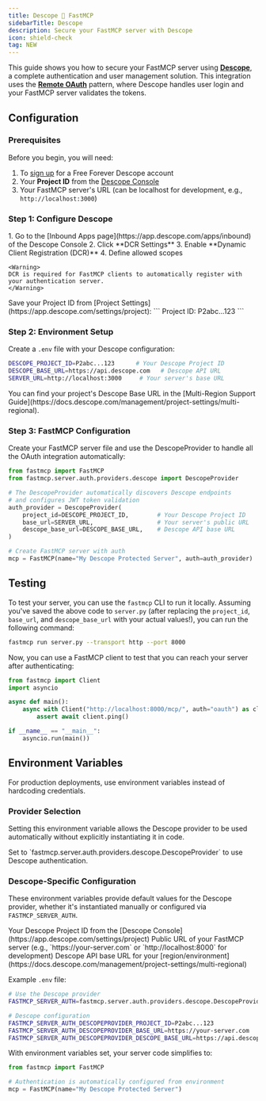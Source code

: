 ```yaml
---
title: Descope 🤝 FastMCP
sidebarTitle: Descope
description: Secure your FastMCP server with Descope
icon: shield-check
tag: NEW
---
```



<VersionBadge version="2.12.4" />

This guide shows you how to secure your FastMCP server using [**Descope**](https://www.descope.com), a complete authentication and user management solution. This integration uses the [**Remote OAuth**](/servers/auth/remote-oauth) pattern, where Descope handles user login and your FastMCP server validates the tokens.

## Configuration

### Prerequisites

Before you begin, you will need:
1. To [sign up](https://www.descope.com/sign-up) for a Free Forever Descope account
2. Your **Project ID** from the [Descope Console](https://app.descope.com/settings/project)
3. Your FastMCP server's URL (can be localhost for development, e.g., `http://localhost:3000`)

### Step 1: Configure Descope

<Steps>
<Step title="Enable Dynamic Client Registration">
    1. Go to the [Inbound Apps page](https://app.descope.com/apps/inbound) of the Descope Console
    2. Click **DCR Settings**
    3. Enable **Dynamic Client Registration (DCR)**
    4. Define allowed scopes
    
    <Warning>
    DCR is required for FastMCP clients to automatically register with your authentication server.
    </Warning>
</Step>

<Step title="Note Your Project ID">
    Save your Project ID from [Project Settings](https://app.descope.com/settings/project):
    ```
    Project ID: P2abc...123
    ```
</Step>
</Steps>

### Step 2: Environment Setup

Create a `.env` file with your Descope configuration:

```bash
DESCOPE_PROJECT_ID=P2abc...123      # Your Descope Project ID
DESCOPE_BASE_URL=https://api.descope.com   # Descope API URL
SERVER_URL=http://localhost:3000     # Your server's base URL
```

<Note>
You can find your project's Descope Base URL in the [Multi-Region Support Guide](https://docs.descope.com/management/project-settings/multi-regional).
</Note>

### Step 3: FastMCP Configuration

Create your FastMCP server file and use the DescopeProvider to handle all the OAuth integration automatically:

```python server.py
from fastmcp import FastMCP
from fastmcp.server.auth.providers.descope import DescopeProvider

# The DescopeProvider automatically discovers Descope endpoints
# and configures JWT token validation
auth_provider = DescopeProvider(
    project_id=DESCOPE_PROJECT_ID,        # Your Descope Project ID
    base_url=SERVER_URL,                  # Your server's public URL
    descope_base_url=DESCOPE_BASE_URL,    # Descope API base URL
)

# Create FastMCP server with auth
mcp = FastMCP(name="My Descope Protected Server", auth=auth_provider)

```

## Testing

To test your server, you can use the `fastmcp` CLI to run it locally. Assuming you've saved the above code to `server.py` (after replacing the `project_id`, `base_url`, and `descope_base_url` with your actual values!), you can run the following command:

```bash
fastmcp run server.py --transport http --port 8000
```

Now, you can use a FastMCP client to test that you can reach your server after authenticating:

```python
from fastmcp import Client
import asyncio

async def main():
    async with Client("http://localhost:8000/mcp/", auth="oauth") as client:
        assert await client.ping()

if __name__ == "__main__":
    asyncio.run(main())
```

## Environment Variables


For production deployments, use environment variables instead of hardcoding credentials.

### Provider Selection

Setting this environment variable allows the Descope provider to be used automatically without explicitly instantiating it in code.

<Card>
<ParamField path="FASTMCP_SERVER_AUTH" default="Not set">
Set to `fastmcp.server.auth.providers.descope.DescopeProvider` to use Descope authentication.
</ParamField>
</Card>

### Descope-Specific Configuration

These environment variables provide default values for the Descope provider, whether it's instantiated manually or configured via `FASTMCP_SERVER_AUTH`.

<Card>
<ParamField path="FASTMCP_SERVER_AUTH_DESCOPEPROVIDER_PROJECT_ID" required>
Your Descope Project ID from the [Descope Console](https://app.descope.com/settings/project)
</ParamField>

<ParamField path="FASTMCP_SERVER_AUTH_DESCOPEPROVIDER_BASE_URL" required>
Public URL of your FastMCP server (e.g., `https://your-server.com` or `http://localhost:8000` for development)
</ParamField>

<ParamField path="FASTMCP_SERVER_AUTH_DESCOPEPROVIDER_DESCOPE_BASE_URL" default="https://api.descope.com">
Descope API base URL for your [region/environment](https://docs.descope.com/management/project-settings/multi-regional)
</ParamField>
</Card>

Example `.env` file:
```bash
# Use the Descope provider
FASTMCP_SERVER_AUTH=fastmcp.server.auth.providers.descope.DescopeProvider

# Descope configuration
FASTMCP_SERVER_AUTH_DESCOPEPROVIDER_PROJECT_ID=P2abc...123
FASTMCP_SERVER_AUTH_DESCOPEPROVIDER_BASE_URL=https://your-server.com
FASTMCP_SERVER_AUTH_DESCOPEPROVIDER_DESCOPE_BASE_URL=https://api.descope.com
```

With environment variables set, your server code simplifies to:

```python server.py
from fastmcp import FastMCP

# Authentication is automatically configured from environment
mcp = FastMCP(name="My Descope Protected Server")
```